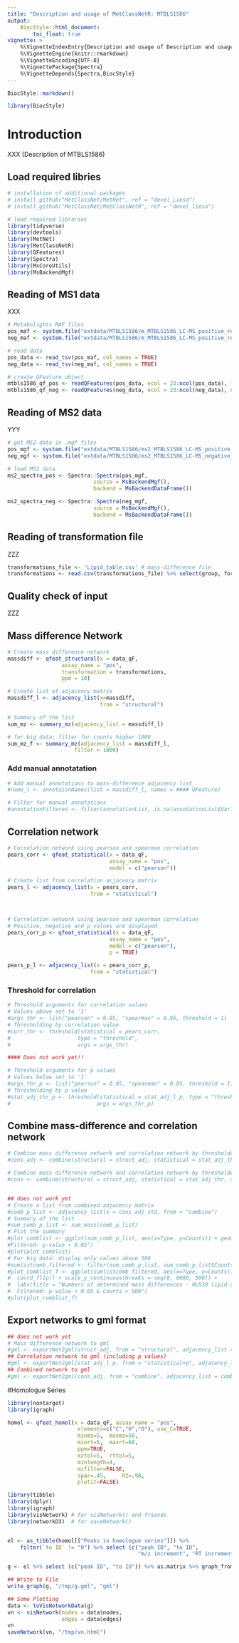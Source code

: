 ```yaml
---
title: "Description and usage of MetClassNetR: MTBLS1586"
output:
    BiocStyle::html_document:
        toc_float: true
vignette: >
    %\VignetteIndexEntry{Description and usage of Description and usage of genedataRutils}
    %\VignetteEngine{knitr::rmarkdown}
    %\VignetteEncoding{UTF-8}
    %\VignettePackage{Spectra}
    %\VignetteDepends{Spectra,BiocStyle}
---
```


```r
BiocStyle::markdown()
```

```r
library(BiocStyle)
```

# Introduction

XXX (Description of MTBLS1586)

## Load required libries

```r
# installation of additional packages
# install_github("MetClassNet/MetNet", ref = "devel_Liesa") 
# install_github("MetClassNet/MetClassNetR", ref = "devel_liesa") 

# load required libraries
library(tidyverse)
library(devtools)
library(MetNet)
library(MetClassNetR)
library(QFeatures)
library(Spectra)
library(MsCoreUtils)
library(MsBackendMgf)
```

## Reading of MS1 data

XXX

```r
# Metabolights MAF files
pos_maf <- system.file("extdata/MTBLS1586/m_MTBLS1586_LC-MS_positive_reverse-phase_metabolite_profiling_v2_maf.tsv", package = "MetClassNetR")
neg_maf <- system.file("extdata/MTBLS1586/m_MTBLS1586_LC-MS_positive_reverse-phase_metabolite_profiling_v2_maf.tsv", package = "MetClassNetR")

# read data
pos_data <- read_tsv(pos_maf, col_names = TRUE)
neg_data <- read_tsv(neg_maf, col_names = TRUE)

# create QFeature object
mtbls1586_qf_pos <- readQFeatures(pos_data, ecol = 23:ncol(pos_data), fnames = 22, name = "mtbls1586_pos")
mtbls1586_qf_neg <- readQFeatures(neg_data, ecol = 23:ncol(neg_data), name = "mtbls1586_neg")
```

## Reading of MS2 data

YYY

```r
# get MS2 data in .mgf files
pos_mgf <- system.file("extdata/MTBLS1586/ms2_MTBLS1586_LC-MS_positive_reverse-phase_metabolite_profiling.mgf", package = "MetClassNetR")
neg_mgf <- system.file("extdata/MTBLS1586/ms2_MTBLS1586_LC-MS_negative_reverse-phase_metabolite_profiling.mgf", package = "MetClassNetR")

# load MS2 data 
ms2_spectra_pos <- Spectra::Spectra(pos_mgf,
                           source = MsBackendMgf(),
                           backend = MsBackendDataFrame())

ms2_spectra_neg <- Spectra::Spectra(neg_mgf,
                           source = MsBackendMgf(),
                           backend = MsBackendDataFrame())
```

## Reading of transformation file

ZZZ

```r
transformations_file <- 'Lipid_table.csv' # mass-difference file
transformations <- read.csv(transformations_file) %>% select(group, formula, mass) %>% as.data.frame()
```



## Quality check of input

ZZZ

## Mass difference Network
```r
# Create mass difference network
massdiff <- qfeat_structural(x = data_qF, 
                 assay_name = "pos", 
                 transformation = transformations, 
                 ppm = 10)

# Create list of adjacency matrix
massdiff_l <- adjacency_list(x=massdiff, 
                             from = "structural")

# Summary of the list
sum_mz <- summary_mz(adjacency_list = massdiff_l)

# for big data: filter for counts higher 1000
sum_mz_f <- summary_mz(adjacency_list = massdiff_l,
                     filter = 1000)

```


### Add manual annotatation 

```r
# Add manual annotations to mass-difference adjacency list
#name_l <- annotaionNames(list = massdiff_l, names = #### QFeature)

# Filter for manual annotations
#annotationFiltered <- filter(annotationList, is.na(annotationList$Var1_annotation) == F, is.na(annotationList$Var2_annotation) == F, annotationList$Var1_annotation != "", annotationList$Var2_annotation != "")

```




## Correlation network
```r
# Correlation network using pearson and spearman correlation
pears_corr <- qfeat_statistical(x = data_qF, 
                                assay_name = "pos", 
                                model = c("pearson"))

# Create list from correlation acjacency matrix 
pears_l <- adjacency_list(x = pears_corr, 
                          from = "statistical")



# Correlation network using pearson and spearman correlation
# Positive, negative and p values are displayed
pears_corr_p <- qfeat_statistical(x = data_qF, 
                                assay_name = "pos", 
                                model = c("pearson"),
                                p = TRUE)

pears_p_l <- adjacency_list(x = pears_corr_p, 
                          from = "statistical")
```
### Threshold for correlation
```r
# Threshold arguments for correlation values 
# Values above set to '1'
#args_thr <- list("pearson" = 0.95, "spearman" = 0.95, threshold = 1)
# Thresholding by correlation value
#corr_thr <- threshold(statistical = pears_corr, 
#                     type = "threshold", 
#                     args = args_thr)

#### Does not work yet!!

# Threshold arguments for p values 
# Values below set to '1'
#args_thr_p <- list("pearson" = 0.05, "spearman" = 0.05, threshold = 1)
# Thresholding by p value
#stat_adj_thr_p <- threshold(statistical = stat_adj_l_p, type = "threshold_p", 
#                           args = args_thr_p)
```



## Combine mass-difference and correlation network
```r
# Combine mass difference network and correlation network by thresholded pearson correlation
#cons_adj <- combine(structural = struct_adj, statistical = stat_adj_thr_p, model = "pearson", weighted_statistical = stat_adj_l_p)

# Combine mass difference network and correlation network by thresholded combination of pearson and spearman correlation
#cons <- combine(structural = struct_adj, statistical = stat_adj_thr, model = "combined")


## does not work yet
# Create a list from combined adjacency matrix
#comb_p_list <- adjacency_list(x = cons_adj_std, from = "combine")
# Summary of the list
#sum_comb_p_list <- sum_mass(comb_p_list)
# Plot the summary
#plot_comblist <- ggplot(sum_comb_p_list, aes(x=Type, y=Counts)) + geom_bar(stat = "identity") + theme_minimal() + coord_flip() +labs(title = "Numbers of determined mass differences - HLH30 lipid data ", subtitle = "(positive ionization) 
#Filtered: p-value < 0.05")
#plot(plot_comblist) 
# For big data: display only values above 500
#sumlistcomb_filtered <- filter(sum_comb_p_list, sum_comb_p_list$Counts >= 500)
#plot_comblist_f <- ggplot(sumlistcomb_filtered, aes(x=Type, y=Counts)) + geom_bar(stat = "identity") + theme_minimal() + 
#  coord_flip() + scale_y_continuous(breaks = seq(0, 6000, 500)) + 
#  labs(title = "Numbers of determined mass differences - HLH30 lipid data", subtitle = "(positive ionization)
#  Filtered: p-value < 0.05 & Counts > 500")
#plot(plot_comblist_f)
```


## Export networks to gml format 
```r
## does not work yet
# Mass difference network to gml
#gml <- exportNet2gml(struct_adj, from = "structural", adjacency_list = struct_list)
## Correlation network to gml (including p values)
#gml <- exportNet2gml(stat_adj_l_p, from = "statistical+p", adjacency_list = adj_stat_p)
## Combined network to gml
#gml <- exportNet2gml(cons_adj, from = "combine", adjacency_list = comb_p_list)
```

#Homologue Series
```r
library(nontarget)
library(igraph)

homol <- qfeat_homol(x = data_qF, assay_name = "pos",
                      elements=c("C","H","O"), use_C=TRUE,
                      minmz=5, 	maxmz=50,
                      minrt=5,  maxrt=60,
                      ppm=TRUE,
                      mztol=5,  rttol=5,
                      minlength=4,
                      mzfilter=FALSE,
                      spar=.45, 	R2=.98,
                      plotit=FALSE)
```

```r
library(tibble)
library(dplyr)
library(igraph)
library(visNetwork) # for visNetwork() and friends
library(networkD3)  # for saveNetwork()


el <- as_tibble(homol[["Peaks in homologue series"]]) %>% 
    filter(`to ID` != "0") %>% select (c("peak ID", "to ID", 
                                         "m/z increment", "RT increment"))

g <- el %>% select (c("peak ID", "to ID")) %>% as.matrix %>% graph_from_edgelist

## Write to File
write_graph(g, "/tmp/g.gml", "gml")

## Some Plotting
data <- toVisNetworkData(g)
vn <- visNetwork(nodes = data$nodes, 
                 edges = data$edges)
vn
saveNetwork(vn, "/tmp/vn.html")
```


```r

```

